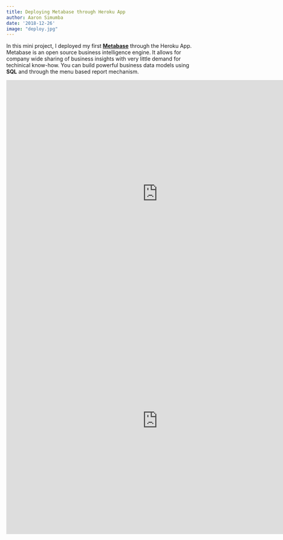 ```yaml
---
title: Deploying Metabase through Heroku App
author: Aaron Simumba
date: '2018-12-26'
image: "deploy.jpg"
---
```


In this mini project, I deployed my first [**Metabase**](https://www.metabase.com/start/heroku.html) through the Heroku App. Metabase is an open source business intelligence engine. It allows for company wide sharing of business insights with very little demand for techinical know-how. You can build powerful business data models using **SQL** and through the menu based report mechanism. 


<iframe
    src="https://asimumba.herokuapp.com/public/dashboard/75003796-9773-444f-a7e4-d0f9a050ecd1"
    frameborder="0"
    width="800"
    height="600"
    allowtransparency
></iframe>


<iframe
    src="https://asimumba.herokuapp.com/public/dashboard/01e08360-83d7-4ef6-a7f7-fad12220c725"
   frameborder="0"
    width="800"
    height="600"
    allowtransparency
></iframe>
